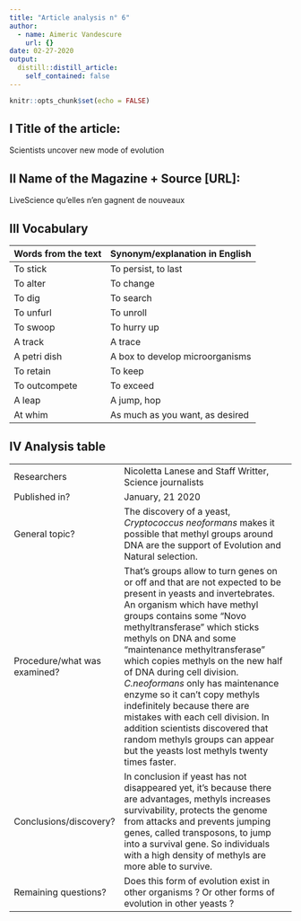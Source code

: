 ```yaml
---
title: "Article analysis n° 6"
author:
  - name: Aimeric Vandescure
    url: {}
date: 02-27-2020
output:
  distill::distill_article:
    self_contained: false
---
```


```r
knitr::opts_chunk$set(echo = FALSE)
```

## I Title of the article: 

Scientists uncover new mode of evolution


## II Name of the Magazine + Source [URL]:

LiveScience  qu'elles n'en gagnent de nouveaux

## III Vocabulary 

| Words from the text | Synonym/explanation in English |
| ------------------- | ------------------------------ |
| To stick   | To persist, to last                   |
|   To alter     | To change         |
|  To dig   |  To search  |
|  To unfurl  |   To unroll   |
| To swoop  | To hurry up  |
|  A track  |  A trace  |
|  A petri dish  |  A box to develop microorganisms  |
|  To retain  |  To keep  |
|  To outcompete  |  To exceed  |
|  A leap  |  A jump, hop  |
|  At whim  |  As much as you want, as desired  |

## IV Analysis table 

|                              |                                                                     |
| ---------------------------- | ------------------------------------------------------------------- |
| Researchers                  | Nicoletta Lanese and Staff Writter, Science journalists                        |
| Published in?                | January, 21 2020                                                       |
| General topic?               |  The discovery of a yeast, *Cryptococcus neoformans* makes it possible that methyl groups around DNA are the support of Evolution and Natural selection.                     |
| Procedure/what was examined? | That's groups allow to turn genes on or off and that are not expected to be present in yeasts and invertebrates. An organism which have methyl groups contains some "Novo methyltransferase" which sticks methyls on DNA and some "maintenance methyltransferase" which copies methyls on the new half of DNA during cell division. *C.neoformans* only has maintenance enzyme so it can't copy methyls indefinitely because there are mistakes with each cell division. In addition scientists discovered that random methyls groups can appear but the yeasts lost methyls twenty times faster. |
| Conclusions/discovery?       |  In conclusion if yeast has not disappeared yet, it's because there are advantages, methyls increases survivability, protects the genome from attacks and prevents jumping genes, called transposons, to jump into a survival gene. So individuals with a high density of methyls are more able to survive.      |
| Remaining questions?         | Does this form of evolution exist in other organisms ? Or other forms of evolution in other yeasts ? |

